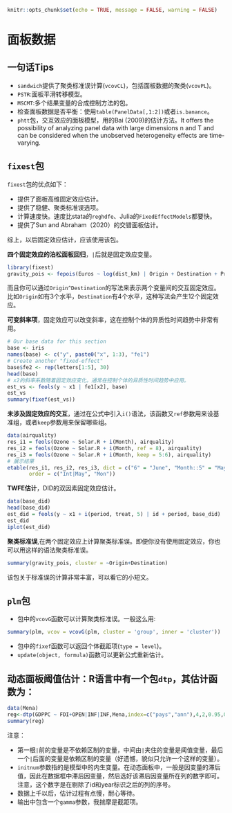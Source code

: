 
```r
knitr::opts_chunk$set(echo = TRUE, message = FALSE, warning = FALSE)
```

# 面板数据 {#PanelData}
## 一句话Tips
- `sandwich`提供了聚类标准误计算(`vcovCL`)，包括面板数据的聚类(`vcovPL`)。
- `PSTR`:面板平滑转移模型。
- `MSCMT`:多个结果变量的合成控制方法的包。
- 检查面板数据是否平衡：使用`table(PanelData[,1:2])`或者`is.banance`。
- ` phtt`包，交互效应的面板模型，用的Bai (2009)的估计方法。It offers the possibility of analyzing panel data with large dimensions n and T and can be considered when the unobserved heterogeneity effects are time-varying.

## `fixest`包

`fixest`包的优点如下：

- 提供了面板高维固定效应估计。
- 提供了稳健、聚类标准误选项。
- 计算速度快。速度比stata的`reghdfe`、Julia的`FixedEffectModels`都要快。
- 提供了Sun and Abraham（2020）的交错面板估计。

综上，以后固定效应估计，应该使用该包。

**四个固定效应的泊松面板回归**，`|`后就是固定效应变量。
```r
library(fixest)
gravity_pois <- fepois(Euros ~ log(dist_km) | Origin + Destination + Product + Year, trade) 
```
而且你可以通过`Origin^Destination`的写法来表示两个变量间的交互固定效应。比如`Origin`如有3个水平，`Destination`有4个水平，这种写法会产生12个固定效应。

**可变斜率项**，固定效应可以改变斜率，这在控制个体的异质性时间趋势中非常有用。
```r
# Our base data for this section
base <- iris
names(base) <- c("y", paste0("x", 1:3), "fe1")
# Create another "fixed-effect"
base$fe2 <- rep(letters[1:5], 30)
head(base)
# x2的斜率系数随着固定效应变化。通常在控制个体的异质性时间趋势中应用。
est_vs <- feols(y ~ x1 | fe1[x2], base)
est_vs
summary(fixef(est_vs))
```

**未涉及固定效应的交互**，通过在公式中引入`i()`语法，该函数又`ref`参数用来设基准组，或者`keep`参数用来保留哪些组。
```r
data(airquality)
res_i1 = feols(Ozone ~ Solar.R + i(Month), airquality)
res_i2 = feols(Ozone ~ Solar.R + i(Month, ref = 8), airquality)
res_i3 = feols(Ozone ~ Solar.R + i(Month, keep = 5:6), airquality)
# 展示结果
etable(res_i1, res_i2, res_i3, dict = c("6" = "June", "Month::5" = "May"), 
       order = c("Int|May", "Mon"))
```

**TWFE估计**，DID的双因素固定效应估计。

```r
data(base_did)
head(base_did)
est_did = feols(y ~ x1 + i(period, treat, 5) | id + period, base_did)
est_did
iplot(est_did)
```


**聚类标准误**,在两个固定效应上计算聚类标准误。即便你没有使用固定效应，你也可以用这样的语法聚类标准误。
```r
summary(gravity_pois, cluster = ~Origin+Destination)
```
该包关于标准误的计算非常丰富，可以看它的小短文。




## `plm`包
- 包中的`vcovG`函数可以计算聚类标准误。一般这么用:
```r
summary(plm, vcov = vcovG(plm, cluster = 'group', inner = 'cluster'))
```

- 包中的`fixef`函数可以返回个体截距项(`type = level`)。
- `update(object, formula)`函数可以更新公式重新估计。

## 动态面板阈值估计：R语言中有一个包`dtp`，其估计函数为：
```r
data(Mena)
reg<-dtp(GDPPC ~ FDI+OPEN|INF|INF,Mena,index=c("pays","ann"),4,2,0.95,0.8,1,graph = TRUE)
summary(reg)
```
注意：

- 第一根`|`前的变量是不依赖区制的变量，中间由`|`夹住的变量是阈值变量，最后一个`|`后面的变量是依赖区制的变量（好遗憾，貌似只允许一个这样的变量）。
- `initnum`参数指的是模型中的内生变量。在动态面板中，一般是因变量的滞后值，因此在数据框中滞后因变量，然后选好该滞后因变量所在列的数字即可。注意，这个数字是在剔除了id和year标识之后的列的序号。
- 数据上千以后，估计过程有点慢，耐心等待。
- 输出中包含一个`gamma`参数，我揣摩是截距项。